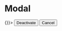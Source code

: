 
<Meta title="Design System/Modal" component={Modal} />

# Modal

<Canvas>
  <Story name="Modal">
    <Modal isOpen onClose={() => {}}>
      <Modal.Header heading="Heading" />
      <Modal.Footer>
        <button
          type="button"
          className="w-full inline-flex justify-center rounded-md border border-transparent shadow-sm px-4 py-2 bg-red-600 text-base font-medium text-white hover:bg-red-700 focus:outline-none focus:ring-2 focus:ring-offset-2 focus:ring-red-500 sm:ml-3 sm:w-auto sm:text-sm"
        >
          Deactivate
        </button>
        <button
          type="button"
          className="mt-3 w-full inline-flex justify-center rounded-md border border-gray-300 shadow-sm px-4 py-2 bg-white text-base font-medium text-gray-700 hover:bg-gray-50 focus:outline-none focus:ring-2 focus:ring-offset-2 focus:ring-indigo-500 sm:mt-0 sm:ml-3 sm:w-auto sm:text-sm"
        >
          Cancel
        </button>
      </Modal.Footer>
    </Modal>
  </Story>
</Canvas>
